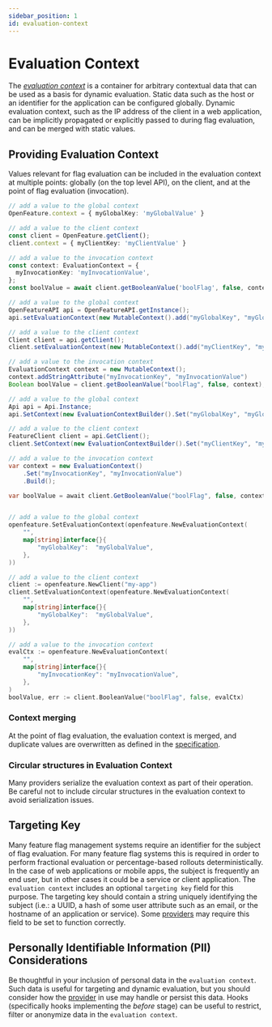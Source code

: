 ```yaml
---
sidebar_position: 1
id: evaluation-context
---
```



# Evaluation Context

The [_evaluation context_](/docs/specification/glossary#evaluation-context) is a container for arbitrary contextual data that can be used as a basis for dynamic evaluation. Static data such as the host or an identifier for the application can be configured globally. Dynamic evaluation context, such as the IP address of the client in a web application, can be implicitly propagated or explicitly passed to during flag evaluation, and can be merged with static values.

## Providing Evaluation Context

Values relevant for flag evaluation can be included in the evaluation context at multiple points: globally (on the top level API), on the client, and at the point of flag evaluation (invocation).

<Tabs groupId="code">
<TabItem value="js" label="TypeScript">

```ts
// add a value to the global context
OpenFeature.context = { myGlobalKey: 'myGlobalValue' }

// add a value to the client context
const client = OpenFeature.getClient();
client.context = { myClientKey: 'myClientValue' }

// add a value to the invocation context
const context: EvaluationContext = {
  myInvocationKey: 'myInvocationValue',
};
const boolValue = await client.getBooleanValue('boolFlag', false, context);
```

</TabItem>
<TabItem value="java" label="Java">

```java
// add a value to the global context
OpenFeatureAPI api = OpenFeatureAPI.getInstance();
api.setEvaluationContext(new MutableContext().add("myGlobalKey", "myGlobalValue"));

// add a value to the client context
Client client = api.getClient();
client.setEvaluationContext(new MutableContext().add("myClientKey", "myClientValue"));

// add a value to the invocation context
EvaluationContext context = new MutableContext();
context.addStringAttribute("myInvocationKey", "myInvocationValue")
Boolean boolValue = client.getBooleanValue("boolFlag", false, context);
```

</TabItem>
<TabItem value="csharp" label="C#">

```csharp
// add a value to the global context
Api api = Api.Instance;
api.SetContext(new EvaluationContextBuilder().Set("myGlobalKey", "myGlobalValue").Build());

// add a value to the client context
FeatureClient client = api.GetClient();
client.SetContext(new EvaluationContextBuilder().Set("myClientKey", "myClientValue").Build());

// add a value to the invocation context
var context = new EvaluationContext()
	.Set("myInvocationKey", "myInvocationValue")
	.Build();

var boolValue = await client.GetBooleanValue("boolFlag", false, context);
```

</TabItem>
<TabItem value="go" label="Go">

```go

// add a value to the global context
openfeature.SetEvaluationContext(openfeature.NewEvaluationContext(
	"",
	map[string]interface{}{
		"myGlobalKey":  "myGlobalValue",
	},
))

// add a value to the client context
client := openfeature.NewClient("my-app")
client.SetEvaluationContext(openfeature.NewEvaluationContext(
	"", 
	map[string]interface{}{
		"myGlobalKey":  "myGlobalValue",
	},
))

// add a value to the invocation context
evalCtx := openfeature.NewEvaluationContext(
	"",
	map[string]interface{}{
		"myInvocationKey": "myInvocationValue",
	},
)
boolValue, err := client.BooleanValue("boolFlag", false, evalCtx)
```

</TabItem>
</Tabs>

### Context merging

At the point of flag evaluation, the evaluation context is merged, and duplicate values are overwritten as defined in the [specification](/docs/specification/sections/evaluation-context#merging-context).

### Circular structures in Evaluation Context

Many providers serialize the evaluation context as part of their operation. Be careful not to include circular structures in the evaluation context to avoid serialization issues.

## Targeting Key

Many feature flag management systems require an identifier for the subject of flag evaluation. For many feature flag systems this is required in order to perform fractional evaluation or percentage-based rollouts deterministically. In the case of web applications or mobile apps, the subject is frequently an end user, but in other cases it could be a service or client application. The `evaluation context` includes an optional `targeting key` field for this purpose. The targeting key should contain a string uniquely identifying the subject (i.e.: a UUID, a hash of some user attribute such as an email, or the hostname of an application or service). Some [providers](/docs/reference/concepts/provider) may require this field to be set to function correctly.

## Personally Identifiable Information (PII) Considerations

Be thoughtful in your inclusion of personal data in the `evaluation context`. Such data is useful for targeting and dynamic evaluation, but you should consider how the [provider](/docs/reference/concepts/provider) in use may handle or persist this data. Hooks (specifically hooks implementing the _before_ stage) can be useful to restrict, filter or anonymize data in the `evaluation context`.
